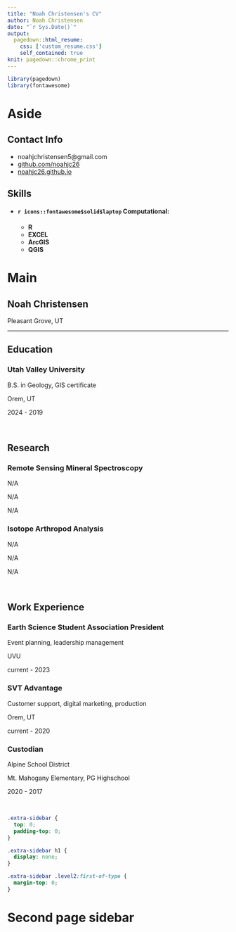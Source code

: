 ```yaml
---
title: "Noah Christensen's CV"
author: Noah Christensen
date: "`r Sys.Date()`"
output:
  pagedown::html_resume:
    css: ['custom_resume.css']
    self_contained: true
knit: pagedown::chrome_print
---
```

```r
library(pagedown)
library(fontawesome)
```

Aside
================================================================================



Contact Info {#contact}
--------------------------------------------------------------------------------

- <i class="fa fa-envelope"></i> noahjchristensen5@gmail.com
- <i class="fa fa-github"></i> [github.com/noahjc26](https://github.com/noahjc26)
- <i class="fa fa-home"></i> [noahjc26.github.io](https://noahjc26.github.io)

Skills {#skills}
--------------------------------------------------------------------------------

- #### `r icons::fontawesome$solid$laptop` Computational:

  - **R**
  - **EXCEL**
  - **ArcGIS**
  - **QGIS**






Main
================================================================================

Noah Christensen {#title}
--------------------------------------------------------------------------------

Pleasant Grove, UT

--------------------------------------------------------------------------------



Education {data-icon=graduation-cap data-concise=true}
--------------------------------------------------------------------------------

### Utah Valley University

B.S. in Geology, GIS certificate

Orem, UT

2024 - 2019



<br>



Research {data-icon=chalkboard-teacher}
--------------------------------------------------------------------------------

### Remote Sensing Mineral Spectroscopy 

N/A

N/A

N/A

### Isotope Arthropod Analysis

N/A

N/A

N/A


<br>

Work Experience {data-icon=briefcase} 
--------------------------------------------------------------------------------

### Earth Science Student Association President

Event planning, leadership management

UVU

current - 2023

### SVT Advantage

Customer support, digital marketing, production

Orem, UT

current - 2020

### Custodian

Alpine School District

Mt. Mahogany Elementary,
PG Highschool

2020 - 2017

		
<br>


```css
.extra-sidebar {
  top: 0;
  padding-top: 0;
}

.extra-sidebar h1 {
  display: none;
}

.extra-sidebar .level2:first-of-type {
  margin-top: 0;
}
```

Second page sidebar {.aside .extra-sidebar}
================================================================================
